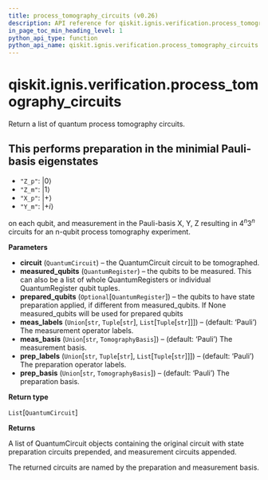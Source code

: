 ```yaml
---
title: process_tomography_circuits (v0.26)
description: API reference for qiskit.ignis.verification.process_tomography_circuits in qiskit v0.26
in_page_toc_min_heading_level: 1
python_api_type: function
python_api_name: qiskit.ignis.verification.process_tomography_circuits
---
```


<span id="qiskit-ignis-verification-process-tomography-circuits" />

# qiskit.ignis.verification.process\_tomography\_circuits

<Function id="qiskit.ignis.verification.process_tomography_circuits" isDedicatedPage={true} github="https://github.com/qiskit-community/qiskit-ignis/tree/stable/0.6/qiskit/ignis/verification/tomography/basis/circuits.py" signature="process_tomography_circuits(circuit, measured_qubits, prepared_qubits=None, meas_labels='Pauli', meas_basis='Pauli', prep_labels='Pauli', prep_basis='Pauli')">
  Return a list of quantum process tomography circuits.

  ## This performs preparation in the minimial Pauli-basis eigenstates

  *   `"Z_p"`: $|0\rangle$
  *   `"Z_m"`: $|1\rangle$
  *   `"X_p"`: $|+\rangle$
  *   `"Y_m"`: $|+i\rangle$

  on each qubit, and measurement in the Pauli-basis X, Y, Z resulting in $4^n 3^n$ circuits for an n-qubit process tomography experiment.

  **Parameters**

  *   **circuit** (`QuantumCircuit`) – the QuantumCircuit circuit to be tomographed.
  *   **measured\_qubits** (`QuantumRegister`) – the qubits to be measured. This can also be a list of whole QuantumRegisters or individual QuantumRegister qubit tuples.
  *   **prepared\_qubits** (`Optional`\[`QuantumRegister`]) – the qubits to have state preparation applied, if different from measured\_qubits. If None measured\_qubits will be used for prepared qubits
  *   **meas\_labels** (`Union`\[`str`, `Tuple`\[`str`], `List`\[`Tuple`\[`str`]]]) – (default: ‘Pauli’) The measurement operator labels.
  *   **meas\_basis** (`Union`\[`str`, `TomographyBasis`]) – (default: ‘Pauli’) The measurement basis.
  *   **prep\_labels** (`Union`\[`str`, `Tuple`\[`str`], `List`\[`Tuple`\[`str`]]]) – (default: ‘Pauli’) The preparation operator labels.
  *   **prep\_basis** (`Union`\[`str`, `TomographyBasis`]) – (default: ‘Pauli’) The preparation basis.

  **Return type**

  `List`\[`QuantumCircuit`]

  **Returns**

  A list of QuantumCircuit objects containing the original circuit with state preparation circuits prepended, and measurement circuits appended.

  The returned circuits are named by the preparation and measurement basis.
</Function>

